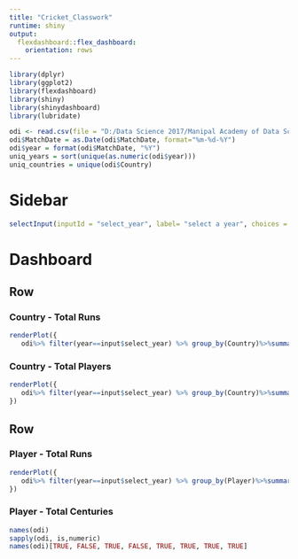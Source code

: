 ---
title: "Cricket_Classwork"
runtime: shiny
output:
  flexdashboard::flex_dashboard:
    orientation: rows
---

```{r}
library(dplyr)
library(ggplot2)
library(flexdashboard)
library(shiny)
library(shinydashboard)
library(lubridate)
```

```{R}
odi <- read.csv(file = "D:/Data Science 2017/Manipal Academy of Data Science/MGADS TERM2/2 Data Visualization/odi-batting.csv")
odi$MatchDate = as.Date(odi$MatchDate, format="%m-%d-%Y")
odi$year = format(odi$MatchDate, "%Y")
uniq_years = sort(unique(as.numeric(odi$year)))
uniq_countries = unique(odi$Country)
```

Sidebar {.sidebar}
========================================
```{r}
selectInput(inputId = "select_year", label= "select a year", choices = uniq_years)
```



Dashboard 
=======================================

Row
---------------------------------------------
### Country - Total Runs

```{r}
renderPlot({
   odi%>% filter(year==input$select_year) %>% group_by(Country)%>%summarise(Runs=length(unique(Runs)))%>%arrange(-Runs)%>%head(5)%>%ggplot(aes(x=Country,y=Runs))+geom_bar(stat='identity')+xlab("Country")+ylab("Runs")})
```


### Country - Total Players

```{r}
renderPlot({
   odi%>% filter(year==input$select_year) %>% group_by(Country)%>%summarise(players=length(unique(Player)))%>%arrange(-players)%>%head(5)%>%ggplot(aes(x=reorder(Country,-players),y=players))+geom_bar(stat='identity')+xlab("Country")+ylab("TotalPlayers")
})
```



Row
---------------------------------------------
### Player - Total Runs

```{r}
renderPlot({
   odi%>% filter(year==input$select_year) %>% group_by(Player)%>%summarise(Runs=length(unique(Runs)))%>%arrange(-Runs)%>%head(5)%>%ggplot(aes(x=Player,y=Runs))+geom_bar(stat='identity')+xlab("Country")+ylab("Runs")
})
```


### Player - Total Centuries

```{r}
names(odi)
sapply(odi, is,numeric)
names(odi)[TRUE, FALSE, TRUE, FALSE, TRUE, TRUE, TRUE, TRUE]
```


